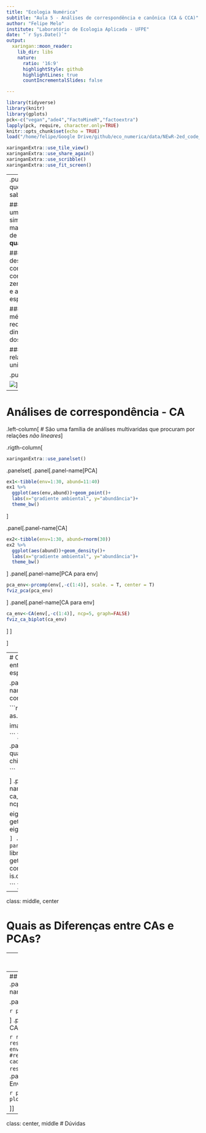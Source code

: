 ```yaml
---
title: "Ecologia Numérica"
subtitle: "Aula 5 - Análises de correspondência e canônica (CA & CCA)"
author: "Felipe Melo"
institute: "Laboratório de Ecologia Aplicada - UFPE"
date: "`r Sys.Date()`"
output:
  xaringan::moon_reader:
    lib_dir: libs
    nature:
      ratio: '16:9'
      highlightStyle: github
      highlightLines: true
      countIncrementalSlides: false

---
```

```r
library(tidyverse)
library(knitr)
library(gplots)
pck<-c("vegan","ade4","FactoMineR","factoextra")
lapply(pck, require, character.only=TRUE)
knitr::opts_chunk$set(echo = TRUE)
load("/home/felipe/Google Drive/github/eco_numerica/data/NEwR-2ed_code_data/NEwR2-Data/Doubs.RData")
```

```r
xaringanExtra::use_tile_view()
xaringanExtra::use_share_again()
xaringanExtra::use_scribble()
xaringanExtra::use_fit_screen()
```

---
.pull-left[
# O que precisamos saber?

###- Uma CA é um método similar aos PCA, mas... (distância de **chi-quadrado**)

###- Tem bom desempenho com matrizes com muitos zeros (presença e ausência de espécies)

###- É um método para reduzir a multi-dimensionalidade dos dados

###- Busca relações unimodais
]


.pull-right[
<img src=libs/normal.jpg>

<img src=libs/ca_plot.png>]
---


# Análises de correspondência - CA

.left-column[
# São uma família de análises multivaridas que procuram por relações *não lineares*
]

.rigth-column[
```r
xaringanExtra::use_panelset()
```
.panelset[
.panel[.panel-name[PCA]

```r
ex1<-tibble(env=1:30, abund=11:40)
ex1 %>% 
  ggplot(aes(env,abund))+geom_point()+
  labs(x="gradiente ambiental", y="abundância")+
  theme_bw()

```
]

.panel[.panel-name[CA]
```r
ex2<-tibble(env=1:30, abund=rnorm(30))
ex2 %>% 
  ggplot(aes(abund))+geom_density()+
  labs(x="gradiente ambiental", y="abundância")+
  theme_bw()

```

]
.panel[.panel-name[PCA para env]
```r
pca_env<-prcomp(env[,-c(1:4)], scale. = T, center = T)
fviz_pca(pca_env)

```
]
.panel[.panel-name[CA para env]
```r
ca_env<-CA(env[,-c(1:4)], ncp=5, graph=FALSE)
fviz_ca_biplot(ca_env)
```
]
]

]

---
# CAs são úteis para entender distribuição de espécies em gradientes

.panelset[
.panel[.panel-name[Tabela de contingência]

```r
spe_t<-as.table(as.matrix(spe[-8,]))

image(as.matrix(spe[-8,]))

```
]

.panel[.panel-name[Chi-quadrado]
```r
chisq <- chisq.test(spe[-8,])
chisq

```

]
.panel[.panel-name[Autovetores]
```r
ca_spe<-CA(spe[-8,], ncp=5, graph=FALSE)

eig.val <- get_eigenvalue(ca_spe)
eig.val

```
]
.panel[.panel-name[Plot para Variáveis]
```r
library(corrplot)
col <- get_ca_col(ca_spe)
corrplot(col$cos2, is.corr=FALSE)

```
]
]

---

class: middle, center

# Quais as Diferenças entre CAs e PCAs?





---
# O princípio das CCAs
.center[
<img src=libs/cca.png>]

---
## Examinando o CCA
.panelset[
.panel[.panel-name[Resultado do CCA]
```r
env2<- env[,-1] ## removendo 'dfs' que é uma variável espacial e não ambiental
resultado.cca <- cca(spe[-8,], env2[-8,])
summary(resultado.cca)
```
]

.panel[.panel-name[PLOT CCA]

```r
plot(resultado.cca)
```

]
.panel[.panel-name[Resultado CA + Envfit]

```r
resultado.ca<-cca(spe[-8,])
resultado.envfit<-envfit(resultado.ca,env2[-8,]) #resultado de permutação de cada variável do env2
resultado.envfit
```
]
.panel[.panel-name[PLOt CA + Envfit]

```r
plot(resultado.ca)
plot(resultado.envfit)
```

]]

---
class: center, middle
# Dúvidas

